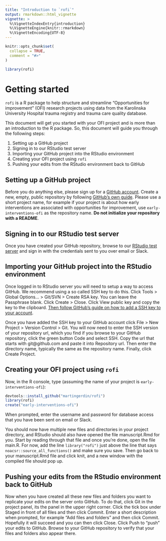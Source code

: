 ```yaml
---
title: "Introduction to `rofi`"
output: rmarkdown::html_vignette
vignette: >
  %\VignetteIndexEntry{introduction}
  %\VignetteEngine{knitr::rmarkdown}
  %\VignetteEncoding{UTF-8}
---
```


```r
knitr::opts_chunk$set(
  collapse = TRUE,
  comment = "#>"
)
```

```r
library(rofi)
```

# Getting started

`rofi` is a R package to help structure and streamline "Opportunities
for improvement" (OFI) research projects using data from the Karolinska
University Hospital trauma registry and trauma care quality
database. 

This document will get you started with your OFI project and is more
than an introduction to the R package. So, this document will guide
you through the following steps:

1. Setting up a GitHub project
2. Signing in to our RStudio test server
3. Importing your GitHub project into the RStudio environment
4. Creating your OFI project using `rofi`
5. Pushing your edits from the RStudio environment back to GitHub

## Setting up a GitHub project

Before you do anything else, please sign up for a [GitHub
account](https://github.com). Create a new, empty, public repository
by following [GitHub's own
guide](https://docs.github.com/en/get-started/quickstart/create-a-repo).
Please use a short project name, for example if your project is about
how early interventions are associated with opportunities for
improvement, use `early-interventions-ofi` as the repository name. **Do
not initialize your repository with a README**.

## Signing in to our RStudio test server

Once you have created your GitHub repository, browse to our [RStudio
test server](https://rstudio.test.noacs.io) and sign in with the
credentials sent to you over email or Slack.

## Importing your GitHub project into the RStudio environment

Once logged in to RStudio server you will need to setup a way to
access GitHub. We recommend using a so called SSH key to do
this. Click Tools > Global Options... > Git/SVN > Create RSA key. You
can leave the Passphrase blank. Click Create > Close. Click View
public key and copy the key to the clipboard. [Then follow GitHub's
guide on how to add a SSH key to your
account](https://docs.github.com/en/authentication/connecting-to-github-with-ssh/adding-a-new-ssh-key-to-your-github-account).

Once you have added the SSH key to your GitHub account click File >
New Project > Version Control > Git. You will now need to enter the
SSH version of your repository url, which you find if you browse to
your GitHub repository, click the green button Code and select
SSH. Copy the url that starts with git@github.com and paste it into
Repository url. Then enter the directory name, typically the same as
the repository name. Finally, click Create Project.

## Creating your OFI project using `rofi`

Now, in the R console, type (assuming the name of your project is `early-interventions-ofi`):

```r
devtools::install_github("martingerdin/rofi")
library(rofi)
create("early-interventions-ofi")
```

When prompted, enter the username and password for database access that you have been sent on email or Slack.

You should now have multiple new files and directories in your project directory, and RStudio should also have opened the file manuscript.Rmd for you. Start by reading through that file and once you're done, open the file main.R. For now, add the line `library("rofi")` just above the line that says `noacsr::source_all_functions()` and make sure you save. Then go back to your manuscript.Rmd file and click knit, and a new window with the compiled file should pop up.

## Pushing your edits from the RStudio environment back to GitHub

Now when you have created all these new files and folders you want to replicate your edits on the server onto GitHub. To do that, click Git in the project panel, its the panel in the upper right corner. Click the tick box under Staged in front of all files and then click Commit. Enter a short description when prompted, for example "Add files and folders" and then click Commit. Hopefully it will succeed and you can then click Close. Click Push to "push" your edits to GitHub. Browse to your GitHub repository to verify that your files and folders also appear there.

